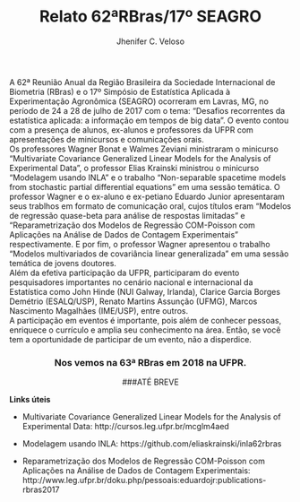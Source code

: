 % Relato 62ªRBras/17º SEAGRO
% Jhenifer C. Veloso

A 62ª Reunião Anual da Região Brasileira da Sociedade Internacional de
Biometria (RBras) e o 17º Simpósio de Estatística Aplicada à
Experimentação Agronômica (SEAGRO) ocorreram em Lavras, MG, no
período de 24 a 28 de julho de 2017 com o tema: "Desafios recorrentes da
estatística aplicada: a informação em tempos de big data". O evento
contou com a presença de alunos, ex-alunos e professores da UFPR com
apresentações de minicursos e comunicações orais.    
Os professores Wagner Bonat e Walmes Zeviani ministraram o minicurso
"Multivariate Covariance Generalized Linear Models for the Analysis of
Experimental Data", o professor Elias Krainski ministrou o minicurso
"Modelagem usando INLA" e o trabalho "Non-separable spacetime models
from stochastic partial differential equations" em uma sessão temática.
O professor Wagner e o ex-aluno e ex-petiano Eduardo Junior apresentaram
seus trablhos em formato de comunicação oral, cujos títulos eram "Modelos
de regressão quase-beta para análise de respostas limitadas" e
"Reparametrização dos Modelos de Regressão COM-Poisson com Aplicações
na Análise de Dados de Contagem Experimentais" respectivamente. E por
fim, o professor Wagner apresentou o trabalho "Modelos multivariados de
covariância linear generalizada" em uma sessão temática de jovens
doutores.     
Além da efetiva participação da UFPR, participaram do evento
pesquisadores importantes no cenário nacional e internacional da
Estatística como John Hinde (NUI Galway, Irlanda), Clarice Garcia Borges
Demétrio (ESALQ/USP), Renato Martins Assunção (UFMG), Marcos Nascimento
Magalhães (IME/USP), entre outros.   
A participação em eventos é importante, pois além de conhecer pessoas,
enriquece o currículo e amplia seu conhecimento na área. Então, se você
tem a oportunidade de participar de um evento, não a disperdice.

<center>
### Nos vemos na 63ª RBras em 2018 na UFPR.   
###ATÉ BREVE
</center>

**Links úteis**

* Multivariate Covariance Generalized Linear Models for the Analysis of
Experimental Data: http://cursos.leg.ufpr.br/mcglm4aed

* Modelagem usando INLA: https://github.com/eliaskrainski/inla62rbras

* Reparametrização dos Modelos de Regressão COM-Poisson com Aplicações
na Análise de Dados de Contagem Experimentais: http://www.leg.ufpr.br/doku.php/pessoais:eduardojr:publications-rbras2017
